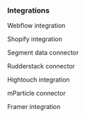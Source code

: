 ### Integrations

<Columns cols={3}>
  <Card 
    title="Webflow" 
    icon="w"
    href="/guides/webflow-sidecar-ab-test"
    horizontal>
    Webflow integration
  </Card>
  
  <Card 
    title="Shopify" 
    icon="shopify"
    href="/guides/shopify-ab-test"
    horizontal>
    Shopify integration
  </Card>
  
  <Card 
    title="Segment" 
    icon="chart-pie"
    href="/integrations/data-connectors/segment"
    horizontal>
    Segment data connector
  </Card>
  
  <Card 
    title="Rudderstack" 
    icon="layer-group"
    href="/integrations/data-connectors/rudderstack"
    horizontal>
    Rudderstack connector
  </Card>
  
  <Card 
    title="Hightouch" 
    icon="cloud-arrow-up"
    href="/integrations/data-connectors/hightouch"
    horizontal>
    Hightouch integration
  </Card>
  
  <Card 
    title="mParticle" 
    icon="share-nodes"
    href="/integrations/data-connectors/mparticle"
    horizontal>
    mParticle connector
  </Card>
  
  <Card 
    title="Framer" 
    icon="f"
    href="/guides/framer-analytics"
    horizontal>
    Framer integration
  </Card>
</Columns>